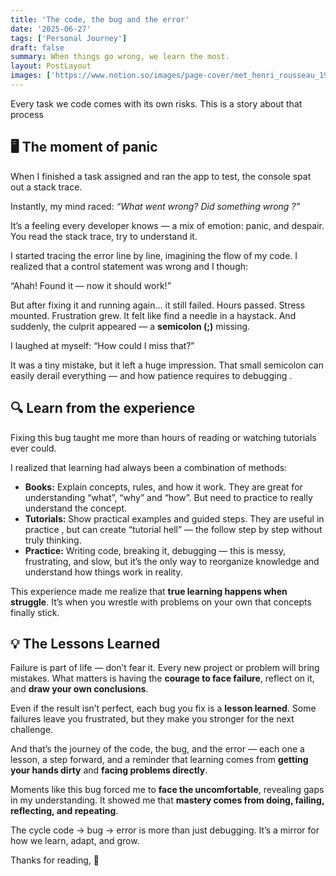 ```yaml
---
title: 'The code, the bug and the error'
date: '2025-06-27'
tags: ['Personal Journey']
draft: false
summary: When things go wrong, we learn the most.
layout: PostLayout
images: ['https://www.notion.so/images/page-cover/met_henri_rousseau_1907.jpg']
---
```



Every task we code comes with its own risks. This is a story about that process


## 🖥️ The moment of panic


When I finished a task assigned and ran the app to test, the console spat out a stack trace.


Instantly, my mind raced: _“What went wrong? Did something wrong ?”_


It’s a feeling every developer knows — a mix of emotion: panic, and despair. You read the stack trace, try to understand it.


I started tracing the error line by line, imagining the flow of my code. I realized that a control statement was wrong and I though:


“Ahah! Found it — now it should work!”


But after fixing it and running again… it still failed. Hours passed. Stress mounted. Frustration grew. It felt like find a needle in a haystack. And suddenly, the culprit appeared — a **semicolon (;)** missing.


I laughed at myself: “How could I miss that?”


It was a tiny mistake, but it left a huge impression. That small semicolon can easily derail everything — and how patience requires to debugging .


## 🔍 Learn from the experience


Fixing this bug taught me more than hours of reading or watching tutorials ever could.


I realized that learning had always been a combination of methods:

- **Books:**  Explain concepts, rules, and how it work. They are great for understanding “what”, “why” and “how”. But need to practice to really understand the concept.
- **Tutorials:** Show practical examples and guided steps. They are useful in practice , but can create “tutorial hell” — the follow step by step without truly thinking.
- **Practice:** Writing code, breaking it, debugging — this is messy, frustrating, and slow, but it’s the only way to reorganize knowledge and understand how things work in reality.

This experience made me realize that **true learning happens when struggle**. It’s when you wrestle with problems on your own that concepts finally stick.


## 💡 The Lessons Learned


Failure is part of life — don’t fear it. Every new project or problem will bring mistakes. What matters is having the **courage to face failure**, reflect on it, and **draw your own conclusions**.


Even if the result isn’t perfect, each bug you fix is a **lesson learned**. Some failures leave you frustrated, but they make you stronger for the next challenge.


And that’s the journey of the code, the bug, and the error — each one a lesson, a step forward, and a reminder that learning comes from **getting your hands dirty** and **facing problems directly**.


Moments like this bug forced me to **face the uncomfortable**, revealing gaps in my understanding. It showed me that **mastery comes from doing, failing, reflecting, and repeating**.


The cycle code → bug → error  is more than just debugging. It’s a mirror for how we learn, adapt, and grow. 


Thanks for reading, 👋 

